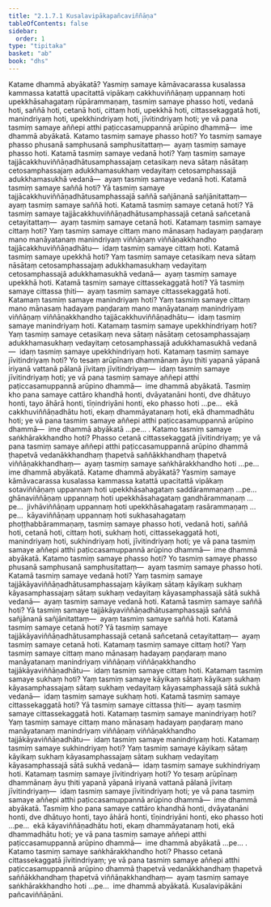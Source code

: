 ```yaml
---
title: "2.1.7.1 Kusalavipākapañcaviññāṇa"
tableOfContents: false
sidebar:
  order: 1
type: "tipitaka"
basket: "ab"
book: "dhs"
---
```



<DynamicBreadcrumb />

<Division number="431" book="dhs">

<Paragraph number="905" book="dhs">
Katame dhammā abyākatā? Yasmiṃ samaye kāmāvacarassa kusalassa kammassa katattā upacitattā vipākaṃ cakkhuviññāṇaṃ uppannaṃ hoti upekkhāsahagataṃ rūpārammaṇaṃ, tasmiṃ samaye phasso hoti, vedanā hoti, saññā hoti, cetanā hoti, cittaṃ hoti, upekkhā hoti, cittassekaggatā hoti, manindriyaṃ hoti, upekkhindriyaṃ hoti, jīvitindriyaṃ hoti; ye vā pana tasmiṃ samaye aññepi atthi paṭiccasamuppannā arūpino dhammā—  ime dhammā abyākatā.
</Paragraph>

</Division>
<Division number="432" book="dhs">

<Paragraph number="906" book="dhs">
Katamo tasmiṃ samaye phasso hoti? Yo tasmiṃ samaye phasso phusanā samphusanā samphusitattaṃ—  ayaṃ tasmiṃ samaye phasso hoti.
</Paragraph>

</Division>
<Division number="433" book="dhs">

<Paragraph number="907" book="dhs">
Katamā tasmiṃ samaye vedanā hoti? Yaṃ tasmiṃ samaye tajjācakkhuviññāṇadhātusamphassajaṃ cetasikaṃ neva sātaṃ nāsātaṃ cetosamphassajaṃ adukkhamasukhaṃ vedayitaṃ cetosamphassajā adukkhamasukhā vedanā—  ayaṃ tasmiṃ samaye vedanā hoti.
</Paragraph>

</Division>
<Division number="434" book="dhs">

<Paragraph number="908" book="dhs">
Katamā tasmiṃ samaye saññā hoti? Yā tasmiṃ samaye tajjācakkhuviññāṇadhātusamphassajā saññā sañjānanā sañjānitattaṃ—  ayaṃ tasmiṃ samaye saññā hoti.
</Paragraph>

</Division>
<Division number="435" book="dhs">

<Paragraph number="909" book="dhs">
Katamā tasmiṃ samaye cetanā hoti? Yā tasmiṃ samaye tajjācakkhuviññāṇadhātusamphassajā cetanā sañcetanā cetayitattaṃ—  ayaṃ tasmiṃ samaye cetanā hoti.
</Paragraph>

</Division>
<Division number="436" book="dhs">

<Paragraph number="910" book="dhs">
Katamaṃ tasmiṃ samaye cittaṃ hoti? Yaṃ tasmiṃ samaye cittaṃ mano mānasaṃ hadayaṃ paṇḍaraṃ mano manāyatanaṃ manindriyaṃ viññāṇaṃ viññāṇakkhandho tajjācakkhuviññāṇadhātu—  idaṃ tasmiṃ samaye cittaṃ hoti.
</Paragraph>

</Division>
<Division number="437" book="dhs">

<Paragraph number="911" book="dhs">
Katamā tasmiṃ samaye upekkhā hoti? Yaṃ tasmiṃ samaye cetasikaṃ neva sātaṃ nāsātaṃ cetosamphassajaṃ adukkhamasukhaṃ vedayitaṃ cetosamphassajā adukkhamasukhā vedanā—  ayaṃ tasmiṃ samaye upekkhā hoti.
</Paragraph>

</Division>
<Division number="438" book="dhs">

<Paragraph number="912" book="dhs">
Katamā tasmiṃ samaye cittassekaggatā hoti? Yā tasmiṃ samaye cittassa ṭhiti—  ayaṃ tasmiṃ samaye cittassekaggatā hoti.
</Paragraph>

</Division>
<Division number="439" book="dhs">

<Paragraph number="913" book="dhs">
Katamaṃ tasmiṃ samaye manindriyaṃ hoti? Yaṃ tasmiṃ samaye cittaṃ mano mānasaṃ hadayaṃ paṇḍaraṃ mano manāyatanaṃ manindriyaṃ viññāṇaṃ viññāṇakkhandho tajjācakkhuviññāṇadhātu—  idaṃ tasmiṃ samaye manindriyaṃ hoti.
</Paragraph>

</Division>
<Division number="440" book="dhs">

<Paragraph number="914" book="dhs">
Katamaṃ tasmiṃ samaye upekkhindriyaṃ hoti? Yaṃ tasmiṃ samaye cetasikaṃ neva sātaṃ nāsātaṃ cetosamphassajaṃ adukkhamasukhaṃ vedayitaṃ cetosamphassajā adukkhamasukhā vedanā—  idaṃ tasmiṃ samaye upekkhindriyaṃ hoti.
</Paragraph>

</Division>
<Division number="441" book="dhs">

<Paragraph number="915" book="dhs">
Katamaṃ tasmiṃ samaye jīvitindriyaṃ hoti? Yo tesaṃ arūpīnaṃ dhammānaṃ āyu ṭhiti yapanā yāpanā iriyanā vattanā pālanā jīvitaṃ jīvitindriyaṃ—  idaṃ tasmiṃ samaye jīvitindriyaṃ hoti; ye vā pana tasmiṃ samaye aññepi atthi paṭiccasamuppannā arūpino dhammā—  ime dhammā abyākatā.
</Paragraph>

<Paragraph number="916" book="dhs">
Tasmiṃ kho pana samaye cattāro khandhā honti, dvāyatanāni honti, dve dhātuyo honti, tayo āhārā honti, tīṇindriyāni honti, eko phasso hoti …pe…  ekā cakkhuviññāṇadhātu hoti, ekaṃ dhammāyatanaṃ hoti, ekā dhammadhātu hoti; ye vā pana tasmiṃ samaye aññepi atthi paṭiccasamuppannā arūpino dhammā—  ime dhammā abyākatā …pe… .
</Paragraph>

</Division>
<Division number="442" book="dhs">

<Paragraph number="917" book="dhs">
Katamo tasmiṃ samaye saṅkhārakkhandho hoti? Phasso cetanā cittassekaggatā jīvitindriyaṃ; ye vā pana tasmiṃ samaye aññepi atthi paṭiccasamuppannā arūpino dhammā ṭhapetvā vedanākkhandhaṃ ṭhapetvā saññākkhandhaṃ ṭhapetvā viññāṇakkhandhaṃ—  ayaṃ tasmiṃ samaye saṅkhārakkhandho hoti …pe…  ime dhammā abyākatā.
</Paragraph>

</Division>
<Division number="443" book="dhs">

<Paragraph number="918" book="dhs">
Katame dhammā abyākatā? Yasmiṃ samaye kāmāvacarassa kusalassa kammassa katattā upacitattā vipākaṃ sotaviññāṇaṃ uppannaṃ hoti upekkhāsahagataṃ saddārammaṇaṃ …pe…  ghānaviññāṇaṃ uppannaṃ hoti upekkhāsahagataṃ gandhārammaṇaṃ …pe…  jivhāviññāṇaṃ uppannaṃ hoti upekkhāsahagataṃ rasārammaṇaṃ …pe…  kāyaviññāṇaṃ uppannaṃ hoti sukhasahagataṃ phoṭṭhabbārammaṇaṃ, tasmiṃ samaye phasso hoti, vedanā hoti, saññā hoti, cetanā hoti, cittaṃ hoti, sukhaṃ hoti, cittassekaggatā hoti, manindriyaṃ hoti, sukhindriyaṃ hoti, jīvitindriyaṃ hoti; ye vā pana tasmiṃ samaye aññepi atthi paṭiccasamuppannā arūpino dhammā—  ime dhammā abyākatā.
</Paragraph>

</Division>
<Division number="444" book="dhs">

<Paragraph number="919" book="dhs">
Katamo tasmiṃ samaye phasso hoti? Yo tasmiṃ samaye phasso phusanā samphusanā samphusitattaṃ—  ayaṃ tasmiṃ samaye phasso hoti.
</Paragraph>

</Division>
<Division number="445" book="dhs">

<Paragraph number="920" book="dhs">
Katamā tasmiṃ samaye vedanā hoti? Yaṃ tasmiṃ samaye tajjākāyaviññāṇadhātusamphassajaṃ kāyikaṃ sātaṃ kāyikaṃ sukhaṃ kāyasamphassajaṃ sātaṃ sukhaṃ vedayitaṃ kāyasamphassajā sātā sukhā vedanā—  ayaṃ tasmiṃ samaye vedanā hoti.
</Paragraph>

</Division>
<Division number="446" book="dhs">

<Paragraph number="921" book="dhs">
Katamā tasmiṃ samaye saññā hoti? Yā tasmiṃ samaye tajjākāyaviññāṇadhātusamphassajā saññā sañjānanā sañjānitattaṃ—  ayaṃ tasmiṃ samaye saññā hoti.
</Paragraph>

</Division>
<Division number="447" book="dhs">

<Paragraph number="922" book="dhs">
Katamā tasmiṃ samaye cetanā hoti? Yā tasmiṃ samaye tajjākāyaviññāṇadhātusamphassajā cetanā sañcetanā cetayitattaṃ—  ayaṃ tasmiṃ samaye cetanā hoti.
</Paragraph>

</Division>
<Division number="448" book="dhs">

<Paragraph number="923" book="dhs">
Katamaṃ tasmiṃ samaye cittaṃ hoti? Yaṃ tasmiṃ samaye cittaṃ mano mānasaṃ hadayaṃ paṇḍaraṃ mano manāyatanaṃ manindriyaṃ viññāṇaṃ viññāṇakkhandho tajjākāyaviññāṇadhātu—  idaṃ tasmiṃ samaye cittaṃ hoti.
</Paragraph>

</Division>
<Division number="449" book="dhs">

<Paragraph number="924" book="dhs">
Katamaṃ tasmiṃ samaye sukhaṃ hoti? Yaṃ tasmiṃ samaye kāyikaṃ sātaṃ kāyikaṃ sukhaṃ kāyasamphassajaṃ sātaṃ sukhaṃ vedayitaṃ kāyasamphassajā sātā sukhā vedanā—  idaṃ tasmiṃ samaye sukhaṃ hoti.
</Paragraph>

</Division>
<Division number="450" book="dhs">

<Paragraph number="925" book="dhs">
Katamā tasmiṃ samaye cittassekaggatā hoti? Yā tasmiṃ samaye cittassa ṭhiti—  ayaṃ tasmiṃ samaye cittassekaggatā hoti.
</Paragraph>

</Division>
<Division number="451" book="dhs">

<Paragraph number="926" book="dhs">
Katamaṃ tasmiṃ samaye manindriyaṃ hoti? Yaṃ tasmiṃ samaye cittaṃ mano mānasaṃ hadayaṃ paṇḍaraṃ mano manāyatanaṃ manindriyaṃ viññāṇaṃ viññāṇakkhandho tajjākāyaviññāṇadhātu—  idaṃ tasmiṃ samaye manindriyaṃ hoti.
</Paragraph>

</Division>
<Division number="452" book="dhs">

<Paragraph number="927" book="dhs">
Katamaṃ tasmiṃ samaye sukhindriyaṃ hoti? Yaṃ tasmiṃ samaye kāyikaṃ sātaṃ kāyikaṃ sukhaṃ kāyasamphassajaṃ sātaṃ sukhaṃ vedayitaṃ kāyasamphassajā sātā sukhā vedanā—  idaṃ tasmiṃ samaye sukhindriyaṃ hoti.
</Paragraph>

</Division>
<Division number="453" book="dhs">

<Paragraph number="928" book="dhs">
Katamaṃ tasmiṃ samaye jīvitindriyaṃ hoti? Yo tesaṃ arūpīnaṃ dhammānaṃ āyu ṭhiti yapanā yāpanā iriyanā vattanā pālanā jīvitaṃ jīvitindriyaṃ—  idaṃ tasmiṃ samaye jīvitindriyaṃ hoti; ye vā pana tasmiṃ samaye aññepi atthi paṭiccasamuppannā arūpino dhammā—  ime dhammā abyākatā.
</Paragraph>

<Paragraph number="929" book="dhs">
Tasmiṃ kho pana samaye cattāro khandhā honti, dvāyatanāni honti, dve dhātuyo honti, tayo āhārā honti, tīṇindriyāni honti, eko phasso hoti …pe…  ekā kāyaviññāṇadhātu hoti, ekaṃ dhammāyatanaṃ hoti, ekā dhammadhātu hoti; ye vā pana tasmiṃ samaye aññepi atthi paṭiccasamuppannā arūpino dhammā—  ime dhammā abyākatā …pe… .
</Paragraph>

</Division>
<Division number="454" book="dhs">

<Paragraph number="930" book="dhs">
Katamo tasmiṃ samaye saṅkhārakkhandho hoti? Phasso cetanā cittassekaggatā jīvitindriyaṃ; ye vā pana tasmiṃ samaye aññepi atthi paṭiccasamuppannā arūpino dhammā ṭhapetvā vedanākkhandhaṃ ṭhapetvā saññākkhandhaṃ ṭhapetvā viññāṇakkhandhaṃ—  ayaṃ tasmiṃ samaye saṅkhārakkhandho hoti …pe…  ime dhammā abyākatā.

</Paragraph>
</Division>

<Paragraph number="931" type="center" book="dhs">
Kusalavipākāni pañcaviññāṇāni.
</Paragraph>
